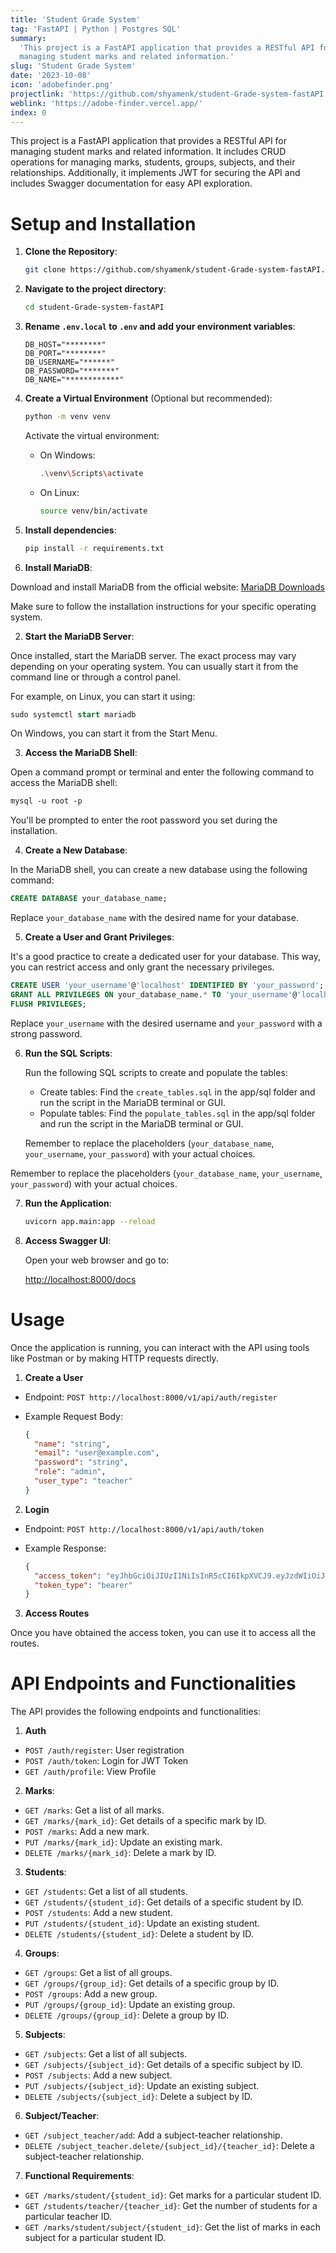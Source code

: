 ```yaml
---
title: 'Student Grade System'
tag: 'FastAPI | Python | Postgres SQL'
summary:
  'This project is a FastAPI application that provides a RESTful API for
  managing student marks and related information.'
slug: 'Student Grade System'
date: '2023-10-08'
icon: 'adobefinder.png'
projectlink: 'https://github.com/shyamenk/student-Grade-system-fastAPI'
weblink: 'https://adobe-finder.vercel.app/'
index: 0
---
```


This project is a FastAPI application that provides a RESTful API for
managing student marks and related information. It includes CRUD operations
for managing marks, students, groups, subjects, and their relationships.
Additionally, it implements JWT for securing the API and includes Swagger
documentation for easy API exploration.

# Setup and Installation

1. **Clone the Repository**:

   ```bash
   git clone https://github.com/shyamenk/student-Grade-system-fastAPI.git
   ```

2. **Navigate to the project directory**:

   ```bash
   cd student-Grade-system-fastAPI
   ```

3. **Rename `.env.local` to `.env` and add your environment variables**:

   ```env
   DB_HOST="********"
   DB_PORT="********"
   DB_USERNAME="******"
   DB_PASSWORD="*******"
   DB_NAME="************"
   ```

4. **Create a Virtual Environment** (Optional but recommended):

   ```bash
   python -m venv venv
   ```

   Activate the virtual environment:

   - On Windows:

     ```bash
     .\venv\Scripts\activate
     ```

   - On Linux:

     ```bash
     source venv/bin/activate
     ```

5. **Install dependencies**:

   ```bash
   pip install -r requirements.txt
   ```

6. **Install MariaDB**:

Download and install MariaDB from the official website:
[MariaDB Downloads](https://mariadb.org/download/)

Make sure to follow the installation instructions for your specific
operating system.

2.  **Start the MariaDB Server**:

Once installed, start the MariaDB server. The exact process may vary
depending on your operating system. You can usually start it from the
command line or through a control panel.

For example, on Linux, you can start it using:

```sql
sudo systemctl start mariadb
```

On Windows, you can start it from the Start Menu.

3.  **Access the MariaDB Shell**:

Open a command prompt or terminal and enter the following command to access
the MariaDB shell:

```css
mysql -u root -p
```

You'll be prompted to enter the root password you set during the
installation.

4.  **Create a New Database**:

In the MariaDB shell, you can create a new database using the following
command:

```sql
CREATE DATABASE your_database_name;
```

Replace `your_database_name` with the desired name for your database.

5.  **Create a User and Grant Privileges**:

It's a good practice to create a dedicated user for your database. This
way, you can restrict access and only grant the necessary privileges.

```sql
CREATE USER 'your_username'@'localhost' IDENTIFIED BY 'your_password';
GRANT ALL PRIVILEGES ON your_database_name.* TO 'your_username'@'localhost';
FLUSH PRIVILEGES;
```

Replace `your_username` with the desired username and `your_password` with
a strong password.

6.  **Run the SQL Scripts**:

    Run the following SQL scripts to create and populate the tables:

    - Create tables: Find the `create_tables.sql` in the app/sql folder and
      run the script in the MariaDB terminal or GUI.
    - Populate tables: Find the `populate_tables.sql` in the app/sql folder
      and run the script in the MariaDB terminal or GUI.

    Remember to replace the placeholders (`your_database_name`,
    `your_username`, `your_password`) with your actual choices.

Remember to replace the placeholders (`your_database_name`,
`your_username`, `your_password`) with your actual choices.

7.  **Run the Application**:

    ```bash
    uvicorn app.main:app --reload
    ```

8.  **Access Swagger UI**:

    Open your web browser and go to:

    [http://localhost:8000/docs](http://localhost:8000/docs)

# Usage

Once the application is running, you can interact with the API using tools
like Postman or by making HTTP requests directly.

1. **Create a User**

- Endpoint: `POST http://localhost:8000/v1/api/auth/register`

- Example Request Body:

  ```json
  {
    "name": "string",
    "email": "user@example.com",
    "password": "string",
    "role": "admin",
    "user_type": "teacher"
  }
  ```

2. **Login**

- Endpoint: `POST http://localhost:8000/v1/api/auth/token`

- Example Response:

  ```json
  {
    "access_token": "eyJhbGciOiJIUzI1NiIsInR5cCI6IkpXVCJ9.eyJzdWIiOiJzaHlhbWVua0BnbWFpbC5jb20iLCJpZCI6MSwiZXhwIjoxNjk0OTg5MjA2fQ.fbM3rpb9OWLFKN50FfCCEOLV-5ibdhyC0mdALNLldwE",
    "token_type": "bearer"
  }
  ```

3. **Access Routes**

Once you have obtained the access token, you can use it to access all the
routes.

# API Endpoints and Functionalities

The API provides the following endpoints and functionalities:

1. **Auth**

- `POST /auth/register`: User registration
- `POST /auth/token`: Login for JWT Token
- `GET /auth/profile`: View Profile

2. **Marks**:

- `GET /marks`: Get a list of all marks.
- `GET /marks/{mark_id}`: Get details of a specific mark by ID.
- `POST /marks`: Add a new mark.
- `PUT /marks/{mark_id}`: Update an existing mark.
- `DELETE /marks/{mark_id}`: Delete a mark by ID.

3. **Students**:

- `GET /students`: Get a list of all students.
- `GET /students/{student_id}`: Get details of a specific student by ID.
- `POST /students`: Add a new student.
- `PUT /students/{student_id}`: Update an existing student.
- `DELETE /students/{student_id}`: Delete a student by ID.

4. **Groups**:

- `GET /groups`: Get a list of all groups.
- `GET /groups/{group_id}`: Get details of a specific group by ID.
- `POST /groups`: Add a new group.
- `PUT /groups/{group_id}`: Update an existing group.
- `DELETE /groups/{group_id}`: Delete a group by ID.

5. **Subjects**:

- `GET /subjects`: Get a list of all subjects.
- `GET /subjects/{subject_id}`: Get details of a specific subject by ID.
- `POST /subjects`: Add a new subject.
- `PUT /subjects/{subject_id}`: Update an existing subject.
- `DELETE /subjects/{subject_id}`: Delete a subject by ID.

6. **Subject/Teacher**:

- `GET /subject_teacher/add`: Add a subject-teacher relationship.
- `DELETE /subject_teacher.delete/{subject_id}/{teacher_id}`: Delete a
  subject-teacher relationship.

7. **Functional Requirements**:

- `GET /marks/student/{student_id}`: Get marks for a particular student ID.
- `GET /students/teacher/{teacher_id}`: Get the number of students for a
  particular teacher ID.
- `GET /marks/student/subject/{student_id}`: Get the list of marks in each
  subject for a particular student ID.
